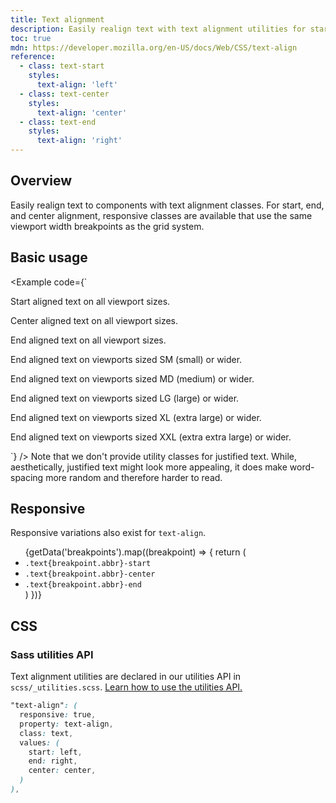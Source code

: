 ```yaml
---
title: Text alignment
description: Easily realign text with text alignment utilities for start, end, and center alignment.
toc: true
mdn: https://developer.mozilla.org/en-US/docs/Web/CSS/text-align
reference:
  - class: text-start
    styles:
      text-align: 'left'
  - class: text-center
    styles:
      text-align: 'center'
  - class: text-end
    styles:
      text-align: 'right'
---
```



## Overview

Easily realign text to components with text alignment classes. For start, end, and center alignment, responsive classes are available that use the same viewport width breakpoints as the grid system.

## Basic usage

<Example code={`<p class="text-start">Start aligned text on all viewport sizes.</p>
<p class="text-center">Center aligned text on all viewport sizes.</p>
<p class="text-end">End aligned text on all viewport sizes.</p>

<p class="text-sm-end">End aligned text on viewports sized SM (small) or wider.</p>
<p class="text-md-end">End aligned text on viewports sized MD (medium) or wider.</p>
<p class="text-lg-end">End aligned text on viewports sized LG (large) or wider.</p>
<p class="text-xl-end">End aligned text on viewports sized XL (extra large) or wider.</p>
<p class="text-xxl-end">End aligned text on viewports sized XXL (extra extra large) or wider.</p>`} />

<Callout>
Note that we don't provide utility classes for justified text. While, aesthetically, justified text might look more appealing, it does make word-spacing more random and therefore harder to read.
</Callout>

## Responsive

Responsive variations also exist for `text-align`.

<ul>
{getData('breakpoints').map((breakpoint) => {
  return (
    <Fragment>
      <li><code>.text{breakpoint.abbr}-start</code></li>
      <li><code>.text{breakpoint.abbr}-center</code></li>
      <li><code>.text{breakpoint.abbr}-end</code></li>
    </Fragment>
  )
})}
</ul>

## CSS

### Sass utilities API

Text alignment utilities are declared in our utilities API in `scss/_utilities.scss`. [Learn how to use the utilities API.]([[docsref:/utilities/api#using-the-api]])

```scss
"text-align": (
  responsive: true,
  property: text-align,
  class: text,
  values: (
    start: left,
    end: right,
    center: center,
  )
),
```
